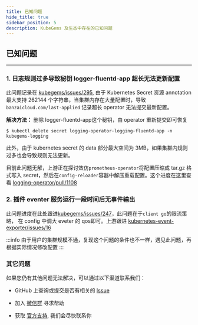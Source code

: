 ```yaml
---
title: 已知问题
hide_title: true
sidebar_position: 5
description: KubeGems 及生态中存在的已知问题
---
```


## 已知问题

---

### 1. 日志规则过多导致秘钥 logger-fluentd-app 超长无法更新配置

此问题记录在 [kubegems/issues/295](https://github.com/kubegems/kubegems/issues/295), 由于 Kubernetes Secret 资源 annotation 最大支持 262144 个字符串，当集群内存在大量配置时，导致 `banzaicloud.com/last-applied` 记录超长 operator 无法提交最新配置。

**解决方法：** 删除 logger-fluentd-app这个秘钥，由 operator 重新提交即可恢复
 
```
$ kubectl delete secret logging-operator-logging-fluentd-app -n kubegems-logging
```

此外，由于 kubernetes secret 的 data 部分最大空间为 3MB，如果集群内规则过多也会导致规则无法更新。

目前此问题无解，上游正在探讨效仿`prometheus-operator`将配置压缩成 tar.gz 格式写入 secret，然后在`config-reloader`容器中解压重载配置。这个进度在这里查看 [logging-operator/pull/1108](https://github.com/banzaicloud/logging-operator/pull/1108)

### 2. 插件 eventer 服务运行一段时间后无事件输出

此问题进度在此处跟进[kubegems/issues/247](https://github.com/kubegems/kubegems/issues/247)，此问题在于`client go`的限流策略， 在 config 中调大 eveter 的 qos即可。上游跟进 [kubernetes-event-exporter/issues/16](https://github.com/resmoio/kubernetes-event-exporter/issues/16)

:::info
由于用户的集群规模不通，复现这个问题的条件也不一样，遇见此问题，再根据实际情况修改配置
:::

### 其它问题

如果您仍有其他问题无法解决，可以通过以下渠道联系我们：

- GitHub 上查询或提交是否有相关的 [Issue](https://github.com/kubegems/kubegems/issues)

- 加入 [微信群](../../community/support#wechat) 寻求帮助

- 获取 [官方支持](https://wj.qq.com/s2/10923500/96e0/), 我们会尽快联系你